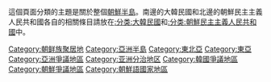 {{noteTA
|1=zh-hans:朝鲜; zh-hant:北韓;
|2=zh-hans:韩国; zh-hant:南韓;
|3=zh-hans:韩朝; zh-hant:南北韓;
}}
{{Catnav|頁面分類|地理|大洲|亚洲|亚洲地理|東亞}}
{{Catnav|頁面分類|各大洲地理|亚洲地理|東亞}}
{{Catnav|頁面分類|地理|国家|有争议的地区}}
{{Catnav|頁面分類|人类社会|法律|国际法|有争议的地区}}
{{Catnav|頁面分類|人类社会|政治|国家|有争议的地区}}
{{Commonscat|Korea}}
{{Catmore|朝鲜半岛}}
{{Portal|朝鲜半岛}}

這個頁面分類的主題是關於整個[[朝鮮半島|朝鮮半島]]。南邊的大韓民國和北邊的朝鮮民主主義人民共和國各自的相關條目請放在[[:分类:大韓民國|:分类:大韓民國]]和[[:分类:朝鮮民主主義人民共和國|:分类:朝鮮民主主義人民共和國]]中。

{{DEFAULTSORT:Korea}}
[[Category:朝鲜族聚居地|Category:朝鲜族聚居地]]
[[Category:亞洲半島|Category:亞洲半島]]
[[Category:東北亞|Category:東北亞]]
[[Category:東亞|Category:東亞]]
[[Category:亞洲爭議地區|Category:亞洲爭議地區]]
[[Category:亚洲分治地区|Category:亚洲分治地区]]
[[Category:韓國爭議地區|Category:韓國爭議地區]]
[[Category:朝鮮爭議地區|Category:朝鮮爭議地區]]
[[Category:朝鮮語國家地區|Category:朝鮮語國家地區]]